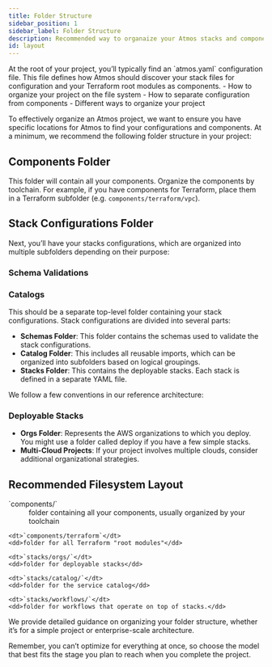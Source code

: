 ```yaml
---
title: Folder Structure
sidebar_position: 1
sidebar_label: Folder Structure
description: Recommended way to organaize your Atmos stacks and components
id: layout    
---
```


<Intro>
At the root of your project, you’ll typically find an `atmos.yaml` configuration file. This file defines how Atmos should discover your stack files for configuration and your Terraform root modules as components.
</Intro>

<KeyPoints>
- How to organize your project on the file system
- How to separate configuration from components
- Different ways to organize your project
</KeyPoints>

To effectively organize an Atmos project, we want to ensure you have specific locations for Atmos to find your configurations and components. At a minimum, we recommend the following folder structure in your project:

## Components Folder

This folder will contain all your components. Organize the components by toolchain. For example, if you have components for Terraform, place them in a Terraform subfolder (e.g. `components/terraform/vpc`).

## Stack Configurations Folder

Next, you’ll have your stacks configurations, which are organized into multiple subfolders depending on their purpose:

### Schema Validations

### Catalogs
This should be a separate top-level folder containing your stack configurations. Stack configurations are divided into several parts:
- **Schemas Folder**: This folder contains the schemas used to validate the stack configurations.
- **Catalog Folder**: This includes all reusable imports, which can be organized into subfolders based on logical groupings.
- **Stacks Folder**: This contains the deployable stacks. Each stack is defined in a separate YAML file.

We follow a few conventions in our reference architecture:

### Deployable Stacks

- **Orgs Folder**: Represents the AWS organizations to which you deploy. You might use a folder called deploy if you have a few simple stacks.
- **Multi-Cloud Projects**: If your project involves multiple clouds, consider additional organizational strategies.


## Recommended Filesystem Layout
<dl>
    <dt>`components/`</dt>
    <dd>folder containing all your components, usually organized by your toolchain</dd>

    <dt>`components/terraform`</dt>
    <dd>folder for all Terraform "root modules"</dd>

    <dt>`stacks/orgs/`</dt>
    <dd>folder for deployable stacks</dd>

    <dt>`stacks/catalog/`</dt>
    <dd>folder for the service catalog</dd>

    <dt>`stacks/workflows/`</dt>
    <dd>folder for workflows that operate on top of stacks.</dd>
</dl>

We provide detailed guidance on organizing your folder structure, whether it’s for a simple project or enterprise-scale architecture. 

Remember, you can’t optimize for everything at once, so choose the model that best fits the stage you plan to reach when you complete the project.
